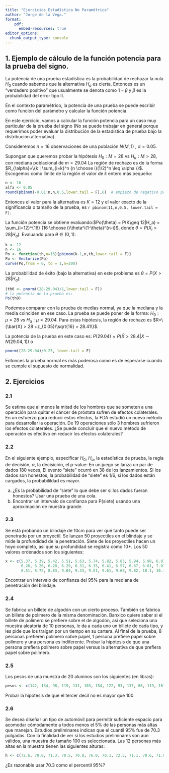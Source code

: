 ```yaml
---
title: "Ejercicios Estadística No Paramétrica"
author: "Jorge de la Vega."
format: 
    pdf:
      embed-resources: true
editor_options: 
  chunk_output_type: console
---
```


## 1. Ejemplo de cálculo de la función potencia para la prueba del signo. 

La potencia de una prueba estadística es la probabilidad de rechazar la nula $H_0$ cuando sabemos que la alternativa $H_a$ es cierta. Entonces es un "verdadero positivo" que usualmente se denota como $1-\beta$ y $\beta$ es la probabilidad del error tipo II.

En el contexto paramétrico, la potencia de una prueba se puede escribir como función del parámetro y calcular la función potencia. 

En este ejercicio, vamos a calcular la función potencia para un caso muy particular de la prueba del signo (No se puede trabajar en general porque requerimos poder evaluar la distribución de la estadística de prueba bajo la distribución alternativa).

Consideremos $n=16$ observaciones de una población $N(M,1)$ , $\alpha=0.05$. 

Supongan que queremos probar la hipótesis $H_0: M=28$ vs $H_a: M >28$, con mediana poblacional de $m = 29.04$ La región de rechazo es de la forma $R_{\alpha}=\{k | \sum_{i=k}^n {n \choose i}(1/2)^n \leq \alpha \}$. Escogemos como límite de la región el valor de $k$ entero más pequeño:

```r
n <- 16
alfa <- 0.05
round(pbinom(-0.01:n,n,0.5,lower.tail = F),6)  # empiezo de negativo porque lower.tail=F da P(X>x)
```

Entonces el valor para la alternativa es $K=12$ y el valor exacto de la significancia o tamaño de la prueba, es `r pbinom(11,n,0.5, lower.tail = F)`.

La función potencia se obtiene evaluando:$Po(\theta) = P(K\geq 12|H_a) = \sum_{i=12}^{16} {16 \choose i}\theta^i(1-\theta)^{n-i}$, donde $\theta = P(X_i>28 | H_a)$. Evaluando para $\theta \in (0,1)$:

```r
k <- 12
n <- 16
Po <- function(th,n=16){pbinom(k-1,n,th,lower.tail = F)}
Po <- Vectorize(Po)
curve(Po,from = 0, to = 1,n=200)
```

La probabilidad de éxito (bajo la alternativa) en este problema es $\theta = P(X>28|H_a)$:

```r
(th0 <- pnorm((28-29.04)/1,lower.tail = F))
# la potencia de la prueba es: 
Po(th0)
```

Podemos comparar con la prueba de medias normal, ya que la mediana y la media coinciden en ese caso. La prueba se puede poner de la forma: $H_0: \mu=28$ vs $H_a: \mu=29.04$. Para estas hipótesis, la región de rechazo es $R=\{\bar{X} > 28 +z_{0.05}/\sqrt{16} = 28.41\}$.

La potencia de la prueba en este caso es: $P(29.04) = P(\bar{X} >28.4 | X \sim N(29.04,1))$ o

```r
pnorm((28-29.04)/0.25, lower.tail = F)
```

Entonces la prueba normal es más poderosa como es de esperarse cuando se cumple el supuesto de normalidad.


## 2. Ejercicios

### 2.1 

Se estima que al menos la mitad de los hombres que se someten a una operación para quitar el cáncer de próstata  sufren de efectos colaterales.  En un esfuerzo para reducir estos efectos, la FDA estudió un nuevo método para desarrollar la operación. De 19 operaciones sólo 3 hombres sufrieron los efectos colaterales. ¿Se puede concluir que el nuevo método de operación es efectivo en reducir los efectos colaterales?

### 2.2 

En el siguiente ejemplo, especificar $H_0$, $H_a$, la estadística de prueba, la regla de decisión, $\alpha$, la decisición, el p-value: En un juego se lanza un par de dados 180 veces, El evento "siete"  ocurró en 38 de los lanzamientos. Si los dados son honestos, la probabilidad de "siete" es 1/6, si los dados están cargados, la probabilildad es mayor. 

a. ¿Es la probabilidad de "siete" lo que debe ser si los dados fueran honestos? Usar una prueba de una cola. 
b. Encontrar un intervalo de confianza para P(siete) usando una aproximación de muestra grande. 

### 2.3

Se está probando un blindaje  de 10cm para ver qué tanto puede ser penetrado por un proyectil. Se lanzan 50 proyectiles en el blindaje y se mide la profundidad de la penetración.  Siete de los proyectiles hacen un hoyo completo, así que su profundidad se registra como 10+. Los 50 valores ordenados son los siguientes: 

```r
x <- c(5.37, 5.39, 5.42, 5.51, 5.63, 5.74, 5.82, 5.83, 5.94, 5.98, 6.07, 6.07, 6.13, 6.20, 6.21, 6.23, 6.25,
       6.26, 6.26, 6.28, 6.29, 6.31, 6.35, 6.41, 6.57, 6.67, 6.81, 7.03, 7.40, 7.44, 7.82, 8.03, 8.11, 8.44,
       8.51, 8.72, 8.83, 9.04, 9.33, 9.51, 9.61, 9.68, 9.82, 10.1, 10.1, 10.1, 10., 10.1, 10.1, 10.1)
```

Encontrar un intervalo de confianza del 95% para la mediana de penetración del blindaje.

### 2.4 

Se fabrica un billete de algodón con un cierto proceso. También se fabrica un billete de polímero de la misma denominación. Banxico quiere saber si el billete de polímero se prefiere sobre el de algodón, así que seleciona una muestra aleatoria de 10 personas, le da a cada uno un billete de cada tipo, y les pide que los traigan por un tiempo en su cartera. Al final de la prueba, 8 personas prefieren polímero sobre papel, 1 persona prefiere papel sobre polímero y una persona es indiferente. Probar la hipótesis de que una persona prefiera polímero sobre papel versus la alternativa de que prefiera papel sobre polímero. 

### 2.5

Los pesos de una muestra de 20 alumnos son los siguientes (en libras):

```r
pesos <- c(142, 134, 98, 119, 131, 103, 154, 122, 93, 137, 86, 119, 161, 144, 158, 165, 81, 117, 128, 103)
```

Probar la hipótesis de que el tercer decil no es mayor que 100.

### 2.6

Se desea diseñar un tipo de automóvil para permitir suficiente espacio para acomodar cómodamente a todos menos el 5% de las personas más altas que manejan. Estudios preliminares indican que el cuantil 95% fue de 70.3 pulgadas. Con la finalidad de ver si los estudios preliminares  son aun válidos, una muestra de tamaño 100 es seleccionada. Las 12 personas más altas  en la muestra tienen las siguientes alturas:

```r
h <- c(72.6, 70.0, 71.3, 70.5, 70.8, 76.0, 70.1, 72.5, 71.1, 70.6, 71.9, 72.8)
```

¿Es razonable usar 70.3 como el percentil 95%?